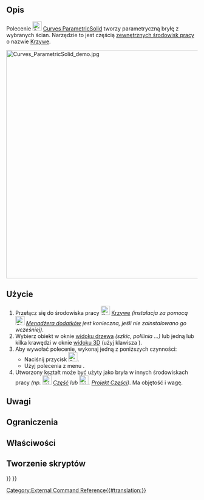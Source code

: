 <languages/>

{{Docnav/pl
|[[Curves_ExtractSubshape/pl|ExtractSubshape]]
|[[Curves_PasteSVG/pl|Wklej obiekt SVG]]
|[[Curves_Workbench/pl|środowisko pracy Krzywe]]
|IconL=Curves_ExtractSubshape.svg
|IconR=Curves_PasteSVG.svg
|IconC=Curves_workbench_icon.svg
}}

{{GuiCommand/pl
|Name=Curves ParametricSolid
|Name/pl=Krzywe: Bryła parametryczna
|MenuLocation=Misc → Parametric solid
|Workbenches=[[Curves_Workbench/pl|Krzywe]]
}}

<span id="Description"></span>
==Opis==

Polecenie [[Image:Curves_ParametricSolid.svg|24px]] [[Curves_ParametricSolid/pl|Curves ParametricSolid]] tworzy parametryczną bryłę z wybranych ścian. Narzędzie to jest częścią [[External_workbenches/pl|zewnętrznych środowisk pracy]] o nazwie [[Curves_Workbench/pl|Krzywe]].

[[File:Curves_ParametricSolid_demo.jpg|600px]]
{{Caption|Powyżej: pokazuje model przed ''(po lewej)'' i po ''(po prawej)'' zastosowaniu narzędzia ParametricSolid.}}

<span id="Usage"></span>
==Użycie==

# Przełącz się do środowiska pracy [[Image:Curves_workbench_icon.svg|24px]] [[Curves_Workbench/pl|Krzywe]] ''(instalacja za pomocą [[Image:Std_AddonMgr.svg|24px]] [[Std_AddonMgr/pl|Menadżera dodatków]] jest konieczna, jeśli nie zainstalowano go wcześniej)''.
# Wybierz obiekt w oknie [[Tree_view/pl|widoku drzewa]] ''(szkic, polilinia ...)'' lub jedną lub kilka krawędzi w oknie [[3D_view/pl|widoku 3D]] (użyj klawisza {{KEY|CTRL}}).
# Aby wywołać polecenie, wykonaj jedną z poniższych czynności:
#* Naciśnij przycisk [[Image:Curves_ParametricSolid.svg|24px]].
#* Użyj polecenia z menu {{MenuCommand|Misc. → Parametric solid}}.
# Utworzony kształt może być użyty jako bryła w innych środowiskach pracy ''(np. [[Image:Workbench_Part.svg|24px|link=Part_Workbench/pl]] [[Part_Workbench/pl|Część]] lub [[Image:Workbench_PartDesign.svg|24px|link=PartDesign_Workbench/pl]]. [[PartDesign_Workbench/pl|Projekt Części]])''. Ma objętość i wagę.

<span id="Notes"></span>
==Uwagi==


<span id="Limitations"></span>
==Ograniczenia==


<span id="Properties"></span>
==Właściwości==


<span id="Scripting"></span>
==Tworzenie skryptów==


{{Docnav/pl
|[[Curves_ExtractSubshape/pl|ExtractSubshape]]
|[[Curves_PasteSVG/pl|Wklej obiekt SVG]]
|[[Curves_Workbench/pl|środowisko pracy Krzywe]]
|IconL=Curves_ExtractSubshape.svg
|IconR=Curves_PasteSVG.svg
|IconC=Curves_workbench_icon.svg
}}

{{Curves Tools navi{{#translation:}}}}
{{Userdocnavi{{#translation:}}}}
[[Category:External Command Reference{{#translation:}}]]